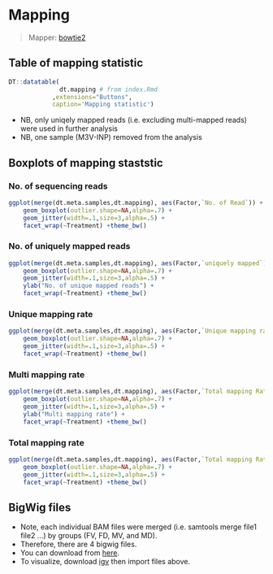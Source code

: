 # Mapping {#mapping}

> Mapper: [bowtie2](https://github.com/BenLangmead/bowtie2)

## Table of mapping statistic
```r
DT::datatable(
              dt.mapping # from index.Rmd
            ,extensions="Buttons",
            caption='Mapping statistic')
```

- NB, only uniqely mapped reads (i.e. excluding multi-mapped reads) were used in further analysis
- NB, one sample (M3V-INP) removed from the analysis 

## Boxplots of mapping staststic 

### No. of sequencing reads
```r
ggplot(merge(dt.meta.samples,dt.mapping), aes(Factor,`No. of Read`)) +
    geom_boxplot(outlier.shape=NA,alpha=.7) +
    geom_jitter(width=.1,size=3,alpha=.5) +
    facet_wrap(~Treatment) +theme_bw()

```

### No. of uniquely mapped reads
```r
ggplot(merge(dt.meta.samples,dt.mapping), aes(Factor,`uniquely mapped`)) +
    geom_boxplot(outlier.shape=NA,alpha=.7) +
    geom_jitter(width=.1,size=3,alpha=.5) +
    ylab("No. of unique mapped reads") +
    facet_wrap(~Treatment) +theme_bw()

```

### Unique mapping rate
```r
ggplot(merge(dt.meta.samples,dt.mapping), aes(Factor,`Unique mapping rate`)) +
    geom_boxplot(outlier.shape=NA,alpha=.7) +
    geom_jitter(width=.1,size=3,alpha=.5) +
    facet_wrap(~Treatment) +theme_bw()

```

### Multi mapping rate
```r
ggplot(merge(dt.meta.samples,dt.mapping), aes(Factor,`Total mapping Rate`-`Unique mapping rate`)) +
    geom_boxplot(outlier.shape=NA,alpha=.7) +
    geom_jitter(width=.1,size=3,alpha=.5) +
    ylab("Multi mapping rate") +
    facet_wrap(~Treatment) +theme_bw()

```

### Total mapping rate
```r
ggplot(merge(dt.meta.samples,dt.mapping), aes(Factor,`Total mapping Rate`)) +
    geom_boxplot(outlier.shape=NA,alpha=.7) +
    geom_jitter(width=.1,size=3,alpha=.5) +
    facet_wrap(~Treatment) +theme_bw()

```

## BigWig files
- Note, each individual BAM files were merged (i.e. samtools merge file1 file2 ...) by groups (FV, FD, MV, and MD).
- Therefore, there are 4 bigwig files.
- You can download from [here](https://universityofcambridgecloud-my.sharepoint.com/:f:/g/personal/ssg29_cam_ac_uk/EjXqx_Ng1aNKs_evUYmMDoQB9mWk4SFIYtIWkpu9g_D99g?e=FjsQvE).
- To visualize, download [igv](https://software.broadinstitute.org/software/igv/download) then import files above.
